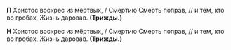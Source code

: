 **П** Христос воскрес из мёртвых, / Смертию Смерть поправ, // и тем, кто во гробах, Жизнь даровав. **(Трижды.)**

**Н** Христос воскрес из мёртвых, / Смертию Смерть поправ, // и тем, кто во гробах, Жизнь даровав. **(Трижды.)**
